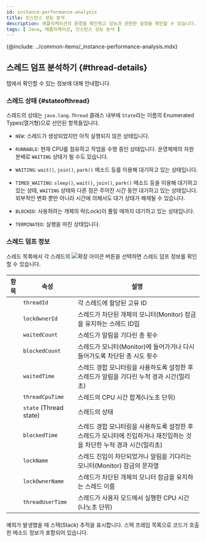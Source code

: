 ```yaml
---
id: instance-performance-analysis
title: 인스턴스 성능 분석
description: 애플리케이션의 환경을 확인하고 성능과 관련한 설정을 확인할 수 있습니다.
tags: [ Java, 애플리케이션, 인스턴스 성능 분석 ]
---
```


{@include: ../common-items/_instance-performance-analysis.mdx} 

## 스레드 덤프 분석하기 {#thread-details}

<Cmdname sid="thread_list" className="uitext" /> 탭에서 확인할 수 있는 정보에 대해 안내합니다.

### 스레드 상태 {#stateofthread}

스레드의 상태는 `java.lang.Thread` 클래스 내부에 `State`라는 이름의 Enumerated Types(열거형)으로 선언된 항목들입니다.

* `NEW`: 스레드가 생성되었지만 아직 실행되지 않은 상태입니다.

* `RUNNABLE`: 현재 CPU를 점유하고 작업을 수행 중인 상태입니다. 운영체제의 자원 분배로 `WAITING` 상태가 될 수도 있습니다.

* `WAITING`: `wait()`, `join()`, `park()` 메소드 등를 이용해 대기하고 있는 상태입니다.

* `TIMED_WAITING`: `sleep()`, `wait()`, `join()`, `park()` 메소드 등을 이용해 대기하고 있는 상태, `WAITING` 상태와 다른 점은 주어진 시간 동안 대기하고 있는 상태입니다. 외부적인 변화 뿐만 아니라 시간에 의해서도 대기 상태가 해제될 수 있습니다.

* `BLOCKED`: 사용하려는 개체의 락(Lock)이 풀릴 때까지 대기하고 있는 상태입니다.

* `TERMINATED`: 실행을 마친 상태입니다.


### 스레드 덤프 정보

스레드 목록에서 각 스레드의 ![확장 아이콘](/img/ico-expander.svg) 버튼을 선택하면 스레드 덤프 정보를 확인할 수 있습니다.

<ImgLang img='ipa-java-thread-list.png' desc='스레드 덤프 정보' />

#### <Cmdname sid="stack" />

| 항목 | 속성 | 설명 |
| -- | -- | -- |
| <Cmdname sid="thread_id" className="uitext" /> | `threadId` | 각 스레드에 할당된 고유 ID |
| <Cmdname sid="lock_owner_id" className="uitext" /> | `lockOwnerId` | 스레드가 차단된 개체의 모니터(Monitor) 잠금을 유지하는 스레드 ID입 |
| <Cmdname sid="waited_count" className="uitext" /> | `waitedCount` | 스레드가 알림을 기다린 총 횟수 |
| <Cmdname sid="blocked_count" className="uitext" /> | `blockedCount` | 스레드가 모니터(Monitor)에 들어가거나 다시 들어가도록 차단된 총 시도 횟수 |
| <Cmdname sid="waited_time" className="uitext" /> | `waitedTime` | 스레드 경합 모니터링을 사용하도록 설정한 후 스레드가 알림을 기다린 누적 경과 시간(밀리초) |
| <Cmdname sid="thread_cpu_time" className="uitext" /> | `threadCpuTime` | 스레드의 CPU 시간 합계(나노초 단위) |
| <Cmdname sid="status" className="uitext" /> | `state` (Thread state) | 스레드의 상태 |
| <Cmdname sid="blocked_time" className="uitext" /> | `blockedTime` | 스레드 경합 모니터링을 사용하도록 설정한 후 스레드가 모니터에 진입하거나 재진입하는 것을 차단한 누적 경과 시간(밀리초) |
| <Cmdname sid="lock_name" className="uitext" /> | `lockName` | 스레드 진입이 차단되었거나 알림을 기다리는 모니터(Monitor) 잠금의 문자열 |
| <Cmdname sid="lock_owner_name" className="uitext" /> | `lockOwnerName` | 스레드가 차단된 개체의 모니터 잠금을 유지하는 스레드 이름 |
| <Cmdname sid="thread_user_time" className="uitext" /> | `threadUserTime` | 스레드가 사용자 모드에서 실행한 CPU 시간(나노초 단위) |

#### <Cmdname sid="stack_trace" />

예외가 발생했을 때 스택(Stack) 추적을 표시합니다. 스택 프레임 목록으로 코드가 호출한 메소드 정보가 포함되어 있습니다.